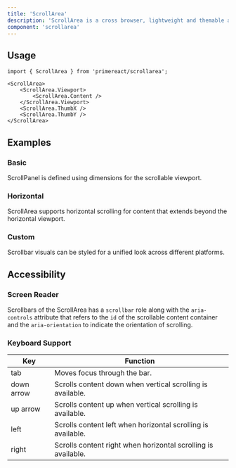 ```yaml
---
title: 'ScrollArea'
description: 'ScrollArea is a cross browser, lightweight and themable alternative to native browser scrollbar.'
component: 'scrollarea'
---
```


## Usage

```tsx
import { ScrollArea } from 'primereact/scrollarea';
```

```tsx
<ScrollArea>
    <ScrollArea.Viewport>
        <ScrollArea.Content />
    </ScrollArea.Viewport>
    <ScrollArea.ThumbX />
    <ScrollArea.ThumbY />
</ScrollArea>
```

## Examples

### Basic

ScrollPanel is defined using dimensions for the scrollable viewport.

<DocExampleViewer name="scrollarea:basic-demo" />

### Horizontal

ScrollArea supports horizontal scrolling for content that extends beyond the horizontal viewport.

<DocExampleViewer name="scrollarea:horizontal-demo" />

### Custom

Scrollbar visuals can be styled for a unified look across different platforms.

<DocExampleViewer name="scrollarea:custom-demo" />

## Accessibility

### Screen Reader

Scrollbars of the ScrollArea has a `scrollbar` role along with the `aria-controls` attribute that refers to the `id` of the scrollable content container and the `aria-orientation` to indicate the orientation of scrolling.

### Keyboard Support

| Key        | Function                                                      |
| ---------- | ------------------------------------------------------------- |
| tab        | Moves focus through the bar.                                  |
| down arrow | Scrolls content down when vertical scrolling is available.    |
| up arrow   | Scrolls content up when vertical scrolling is available.      |
| left       | Scrolls content left when horizontal scrolling is available.  |
| right      | Scrolls content right when horizontal scrolling is available. |
